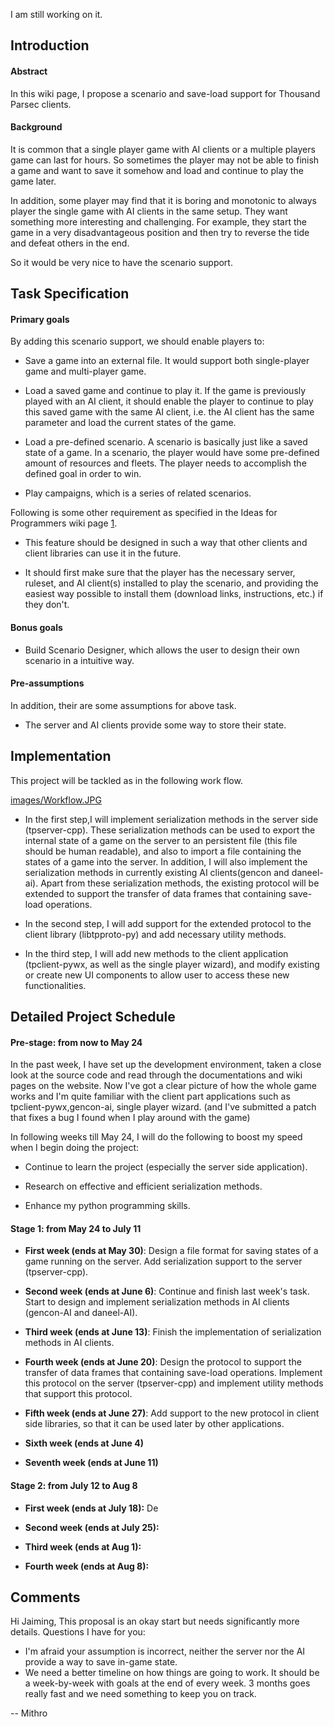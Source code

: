 I am still working on it.

== Introduction==

==== Abstract====
In this wiki page, I propose a scenario and save-load support for Thousand Parsec clients.

==== Background====
It is common that a single player game with AI clients or a multiple players game can last for hours. So sometimes the player may not be able to finish a game and want to save it somehow and load and continue to play the game later.

In addition, some player may find that it is boring and monotonic to always player the single game with AI clients in the same setup. They want something more interesting and challenging. For example, they start the game in a very disadvantageous position and then try to reverse the tide and defeat others in the end.

So it would be very nice to have the scenario support. 


== Task Specification==

==== Primary goals====
By adding this scenario support, we should enable players to:

* Save a game into an external file. It would support both single-player game and multi-player game.

* Load a saved game and continue to play it. If the game is previously played with an AI client, it should enable the player to continue to play this saved game with the same AI client, i.e. the AI client has the same parameter and load the current states of the game.

* Load a pre-defined scenario. A scenario is basically just like a saved state of a game. In a scenario, the player would have some pre-defined amount of resources and fleets. The player needs to accomplish the defined goal in order to win.

* Play campaigns, which is a series of related scenarios.


Following is some other requirement as specified in the Ideas for Programmers wiki page [http://www.thousandparsec.net/wiki/Ideas_for_Programmers#Scenarios].

* This feature should be designed in such a way that other clients and client libraries can use it in the future.

* It should first make sure that the player has the necessary server, ruleset, and AI client(s) installed to play the scenario, and providing the easiest way possible to install them (download links, instructions, etc.) if they don't. 

==== Bonus goals====

* Build Scenario Designer, which allows the user to design their own scenario in a intuitive way.

==== Pre-assumptions====
In addition, their are some assumptions for above task.

* The server and AI clients provide some way to store their state.


== Implementation==
This project will be tackled as in the following work flow.

[[images/Workflow.JPG]]

* In the first step,I will implement serialization methods in the server side (tpserver-cpp). These serialization methods can be used to export the internal state of a game on the server to an persistent file (this file should be human readable), and also to import a file containing the states of a game into the server. In addition, I will also implement the serialization methods in currently existing AI clients(gencon and daneel-ai). Apart from these serialization methods, the existing protocol will be extended to support the transfer of data frames that containing save-load operations.

* In the second step, I will add support for the extended protocol to the client library (libtpproto-py) and add necessary utility methods.

* In the third step, I will add new methods to the client application (tpclient-pywx, as well as the single player wizard), and modify existing or create new UI components to allow user to access these new functionalities.


== Detailed Project Schedule==

==== Pre-stage: from now to May 24====
In the past week, I have set up the development environment, taken a close look at the source code and read through the documentations and wiki pages on the website. Now I've got a clear picture of how the whole game works and I'm quite familiar with the client part applications such as tpclient-pywx,gencon-ai, single player wizard. (and I've submitted a patch that fixes a bug I found when I play around with the game)


In following weeks till May 24, I will do the following to boost my speed when I begin doing the project:

* Continue to learn the project (especially the server side application).

* Research on effective and efficient serialization methods.

* Enhance my python programming skills.


==== Stage 1: from May 24 to July 11====

* '''First week (ends at May 30)''': Design a file format for saving states of a game running on the server. Add serialization support to the server (tpserver-cpp).

* '''Second week (ends at June 6)''': Continue and finish last week's task. Start to design and implement serialization methods in AI clients (gencon-AI and daneel-AI).

* '''Third week (ends at June 13)''': Finish the implementation of serialization methods in AI clients.

* '''Fourth week (ends at June 20)''': Design the protocol to support the transfer of data frames that containing save-load operations. Implement this protocol on the server (tpserver-cpp) and implement utility methods that support this protocol.

* '''Fifth week (ends at June 27)''': Add support to the new protocol in client side libraries, so that it can be used later by other applications.

* '''Sixth week (ends at June 4)'''

* '''Seventh week (ends at June 11)'''


==== Stage 2: from July 12 to Aug 8====

* '''First week (ends at July 18):''' De

* '''Second week (ends at July 25):''' 

* '''Third week (ends at Aug 1):''' 

* '''Fourth week (ends at Aug 8):''' 


== Comments==

Hi Jaiming, This proposal is an okay start but needs significantly more details. Questions I have for you:

* I'm afraid your assumption is incorrect, neither the server nor the AI provide a way to save in-game state.
* We need a better timeline on how things are going to work. It should be a week-by-week with goals at the end of every week. 3 months goes really fast and we need something to keep you on track.

-- Mithro